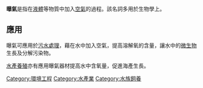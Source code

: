{{unreferenced|time=2012-03-26T10:58:00+00:00}}
'''曝氣'''是指在[[液體|液體]]等物質中加入[[空氣|空氣]]的過程。該名詞多用於生物學上。

==應用==
曝氣可應用於[[污水處理|污水處理]]，藉在水中加入空氣，提高溶解氧的含量，讓水中的[[微生物|微生物]]生長及分解污染物。

[[水產養殖|水產養殖]]亦有應用曝氣器材提高水中含氧量，促進海產生長。

{{stub}}

[[Category:環境工程|Category:環境工程]]
[[Category:水產業|Category:水產業]]
[[Category:水族飼養|Category:水族飼養]]